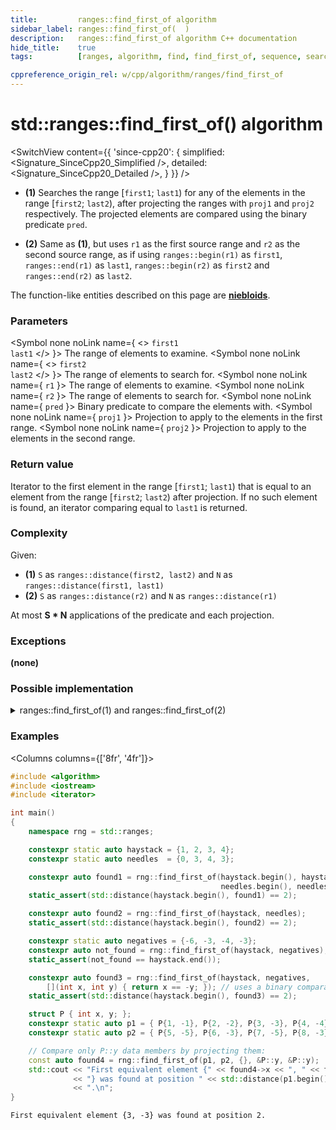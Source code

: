```yaml
---
title:         ranges::find_first_of algorithm
sidebar_label: ranges::find_first_of(  )
description:   ranges::find_first_of algorithm C++ documentation
hide_title:    true
tags:          [ranges, algorithm, find, find_first_of, sequence, search, look]

cppreference_origin_rel: w/cpp/algorithm/ranges/find_first_of
---
```



<!----------------- Codes ---------------------->


# std::ranges::find_first_of() algorithm

<SwitchView content={{
	'since-cpp20': {
		simplified:	<Signature_SinceCpp20_Simplified />,
		detailed:	<Signature_SinceCpp20_Detailed />,
	}
}} />

- **(1)** Searches the range [`first1`; `last1`) for any of the elements in the range [`first2`; `last2`),
  after projecting the ranges with `proj1` and `proj2` respectively.
  The projected elements are compared using the binary predicate `pred`.

- **(2)** Same as **(1)**, but uses `r1` as the first source range and `r2` as the second source range,
  as if using `ranges::begin(r1)` as `first1`, `ranges::end(r1)` as `last1`, `ranges::begin(r2)` as `first2`
  and `ranges::end(r2)` as `last2`.

The function-like entities described on this page are [**niebloids**](#).

### Parameters

<SymbolTable>

  <Symbol none noLink name={ <> <code>first1</code> <br/> <code>last1</code> </> }>
    The range of elements to examine.
  </Symbol>
  <Symbol none noLink name={ <> <code>first2</code> <br/> <code>last2</code> </> }>
    The range of elements to search for.
  </Symbol>
  <Symbol none noLink name={ <code>r1</code> }>
    The range of elements to examine.
  </Symbol>
  <Symbol none noLink name={ <code>r2</code> }>
    The range of elements to search for.
  </Symbol>
  <Symbol none noLink name={ <code>pred</code> }>
    Binary predicate to compare the elements with.
  </Symbol>
  <Symbol none noLink name={ <code>proj1</code> }>
    Projection to apply to the elements in the first range.
  </Symbol>
  <Symbol none noLink name={ <code>proj2</code> }>
    Projection to apply to the elements in the second range.
  </Symbol>

</SymbolTable>

### Return value

Iterator to the first element in the range [`first1`; `last1`) that is equal to an element from the range [`first2`; `last2`) after projection.
If no such element is found, an iterator comparing equal to `last1` is returned.

### Complexity

Given:
- **(1)** `S` as `ranges::distance(first2, last2)` and `N` as `ranges::distance(first1, last1)`
- **(2)** `S` as `ranges::distance(r2)` and `N` as `ranges::distance(r1)`

At most **S \* N** applications of the predicate and each projection.

### Exceptions

**(none)**

### Possible implementation

<details>
<summary>ranges::find_first_of(1) and ranges::find_first_of(2)</summary>

```cpp
struct find_first_of_fn
{
    template<std::input_iterator I1, std::sentinel_for<I1> S1,
             std::forward_iterator I2, std::sentinel_for<I2> S2,
             class Pred = ranges::equal_to,
             class Proj1 = std::identity,
             class Proj2 = std::identity>
    requires std::indirectly_comparable<I1, I2, Pred, Proj1, Proj2>
    constexpr I1 operator()(I1 first1, S1 last1, I2 first2, S2 last2, Pred pred = {},
                            Proj1 proj1 = {}, Proj2 proj2 = {}) const
    {
        for (; first1 != last1; ++first1)
            for (auto i = first2; i != last2; ++i)
                if (std::invoke(pred, std::invoke(proj1, *first1), std::invoke(proj2, *i)))
                    return first1;
        return first1;
    }

    template<ranges::input_range R1, ranges::forward_range R2,
             class Pred = ranges::equal_to,
             class Proj1 = std::identity,
             class Proj2 = std::identity>
    requires std::indirectly_comparable<ranges::iterator_t<R1>,
                                        ranges::iterator_t<R2>,
                                        Pred, Proj1, Proj2>
    constexpr ranges::borrowed_iterator_t<R1>
        operator()(R1&& r1, R2&& r2, Pred pred = {},
                   Proj1 proj1 = {}, Proj2 proj2 = {}) const
    {
        return (*this)(ranges::begin(r1), ranges::end(r1),
                       ranges::begin(r2), ranges::end(r2),
                       std::move(pred), std::move(proj1), std::move(proj2));
    }
;

inline constexpr find_first_of_fn find_first_of {};
```

</details>

### Examples

<Columns columns={['8fr', '4fr']}>
<div>

```cpp title='Main.cpp' showLineNumbers
#include <algorithm>
#include <iostream>
#include <iterator>

int main()
{
    namespace rng = std::ranges;

    constexpr static auto haystack = {1, 2, 3, 4};
    constexpr static auto needles  = {0, 3, 4, 3};

    constexpr auto found1 = rng::find_first_of(haystack.begin(), haystack.end(),
                                               needles.begin(), needles.end());
    static_assert(std::distance(haystack.begin(), found1) == 2);

    constexpr auto found2 = rng::find_first_of(haystack, needles);
    static_assert(std::distance(haystack.begin(), found2) == 2);

    constexpr static auto negatives = {-6, -3, -4, -3};
    constexpr auto not_found = rng::find_first_of(haystack, negatives);
    static_assert(not_found == haystack.end());

    constexpr auto found3 = rng::find_first_of(haystack, negatives,
        [](int x, int y) { return x == -y; }); // uses a binary comparator
    static_assert(std::distance(haystack.begin(), found3) == 2);

    struct P { int x, y; };
    constexpr static auto p1 = { P{1, -1}, P{2, -2}, P{3, -3}, P{4, -4} };
    constexpr static auto p2 = { P{5, -5}, P{6, -3}, P{7, -5}, P{8, -3} };

    // Compare only P::y data members by projecting them:
    const auto found4 = rng::find_first_of(p1, p2, {}, &P::y, &P::y);
    std::cout << "First equivalent element {" << found4->x << ", " << found4->y
              << "} was found at position " << std::distance(p1.begin(), found4)
              << ".\n";
}
```

</div>
<div>

```plaintext title="Output"
First equivalent element {3, -3} was found at position 2.
```

</div>
</Columns>
